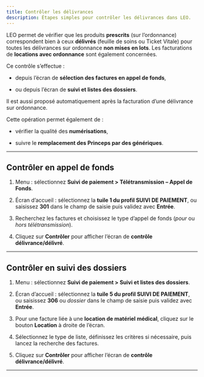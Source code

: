 ```yaml
---
title: Contrôler les délivrances
description: Étapes simples pour contrôler les délivrances dans LEO.
---
```


LEO permet de vérifier que les produits **prescrits** (sur l’ordonnance) correspondent bien à ceux **délivrés** (feuille de soins ou Ticket Vitale) pour toutes les délivrances sur ordonnance **non mises en lots**. Les facturations de **locations avec ordonnance** sont également concernées.

Ce contrôle s’effectue :

- depuis l’écran de **sélection des factures en appel de fonds**,
    
- ou depuis l’écran de **suivi et listes des dossiers**.
    

Il est aussi proposé automatiquement après la facturation d’une délivrance sur ordonnance.

Cette opération permet également de :

- vérifier la qualité des **numérisations**,
    
- suivre le **remplacement des Princeps par des génériques**.
    

---

## Contrôler en appel de fonds

1. Menu : sélectionnez **Suivi de paiement > Télétransmission – Appel de Fonds**.
    
2. Écran d’accueil : sélectionnez la **tuile 1 du profil SUIVI DE PAIEMENT**, ou saisissez **301** dans le champ de saisie puis validez avec **Entrée**.
    
3. Recherchez les factures et choisissez le type d’appel de fonds (_pour_ ou _hors télétransmission_).
    
4. Cliquez sur **Contrôler** pour afficher l’écran de **contrôle délivrance/délivré**.
    

---

## Contrôler en suivi des dossiers

1. Menu : sélectionnez **Suivi de paiement > Suivi et listes des dossiers**.
    
2. Écran d’accueil : sélectionnez la **tuile 5 du profil SUIVI DE PAIEMENT**, ou saisissez **306** ou _dossier_ dans le champ de saisie puis validez avec **Entrée**.
    
3. Pour une facture liée à une **location de matériel médical**, cliquez sur le bouton **Location** à droite de l’écran.
    
4. Sélectionnez le type de liste, définissez les critères si nécessaire, puis lancez la recherche des factures.
    
5. Cliquez sur **Contrôler** pour afficher l’écran de **contrôle délivrance/délivré**.
    

---